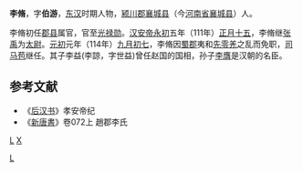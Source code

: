 {{otheruses|subject=东汉太尉李脩|other=北魏医家李脩|李脩 (北魏)}}
'''李脩'''，字'''伯游'''，[[东汉|东汉]]时期人物，[[颍川郡|颍川郡]][[襄城县|襄城县]]（今[[河南省|河南省]][[襄城县|襄城县]]）人。

李脩初任[[郡县|郡县]]属官，官至[[光禄勋|光禄勋]]。[[汉安帝|汉安帝]][[永初_(汉)|永初]]五年（111年）[[正月十五|正月十五]]，李脩继[[张禹|张禹]]为[[太尉|太尉]]。[[元初|元初]]元年（114年）[[九月初七|九月初七]]，李脩因[[蜀郡|蜀郡]]夷和[[先零羌|先零羌]]之乱而免职，[[司马苞|司马苞]]继任。其子李益(李諒，字世益)曾任赵国的国相，孙子[[李膺_(东汉)|李膺]]是汉朝的名臣。

==参考文献==
*《[[后汉书|后汉书]]》孝安帝纪
*《[[新唐書|新唐書]]》卷072上 趙郡李氏
{{東漢大司马太尉}}
[[分类:东汉太尉|L]]
[[Category:襄城縣人|L]]
[[分类:李姓|X]]